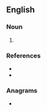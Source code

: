 {{also|sans-culotte}}
==English==

===Noun===
{{en-noun}}

# {{alternative form of|sans-culotte|lang=en}}

===References===
* {{R:Webster NCD 1967}}
* {{R:NPLarousse}}

===Anagrams===
* {{anagrams|en|least counts}}